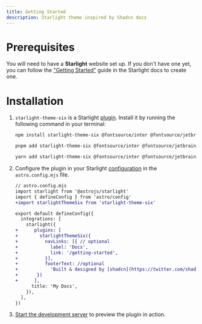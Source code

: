 ```yaml
---
title: Getting Started
description: Starlight theme inspired by Shadcn docs
---
```


# Prerequisites

You will need to have a **Starlight** website set up.
If you don't have one yet, you can follow the ["Getting Started"](https://starlight.astro.build/getting-started) guide in the Starlight docs to create one.

# Installation


<Steps>

1. `starlight-theme-six` is a Starlight [plugin](https://starlight.astro.build/reference/plugins/). Install it by running the following command in your terminal:

   <Tabs syncKey="pkg">

   <TabItem label="npm">

   ```sh
   npm install starlight-theme-six @fontsource/inter @fontsource/jetbrains-mono
   ```

   </TabItem>

   <TabItem label="pnpm">

   ```sh
   pnpm add starlight-theme-six @fontsource/inter @fontsource/jetbrains-mono
   ```

   </TabItem>

   <TabItem label="Yarn">

   ```sh
   yarn add starlight-theme-six @fontsource/inter @fontsource/jetbrains-mono
   ```

   </TabItem>

   </Tabs>

2. Configure the plugin in your Starlight [configuration](https://starlight.astro.build/reference/configuration/#plugins) in the `astro.config.mjs` file.

   ```diff lang="js"
   // astro.config.mjs
   import starlight from '@astrojs/starlight'
   import { defineConfig } from 'astro/config'
   +import starlightThemeSix from 'starlight-theme-six'

   export default defineConfig({
     integrations: [
       starlight({
   +      plugins: [
   +        starlightThemeSix({
   +          navLinks: [{ // optional
   +            label: 'Docs',
   +            link: '/getting-started',
   +          }],
   +          footerText: //optional
   +            'Built & designed by [shadcn](https://twitter.com/shadcn). Ported to Astro Starlight by [Adrián UB](https://github.com/adrian-ub). The source code is available on [GitHub](https://github.com/six-tech/starlight-theme-six).'
   +       })
   +      ],
         title: 'My Docs',
       }),
     ],
   })
   ```

3. [Start the development server](https://starlight.astro.build/getting-started/#start-the-development-server) to preview the plugin in action.

</Steps>
